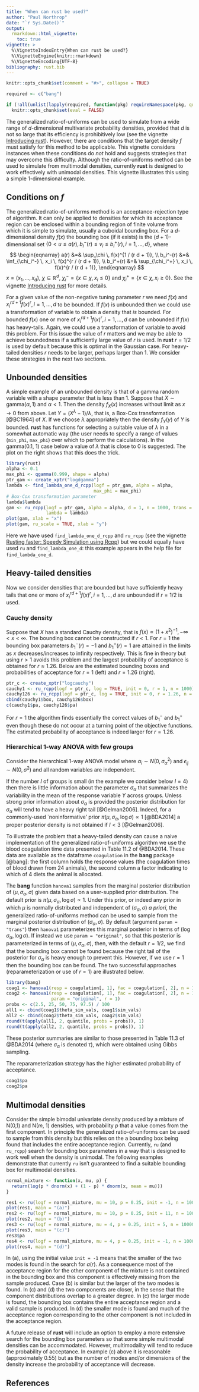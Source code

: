 ```yaml
---
title: "When can rust be used?"
author: "Paul Northrop"
date: "`r Sys.Date()`"
output:
  rmarkdown::html_vignette:
    toc: true
vignette: >
  %\VignetteIndexEntry{When can rust be used?}
  %\VignetteEngine{knitr::rmarkdown}
  %\VignetteEncoding{UTF-8}
bibliography: rust.bib
---
```


```r
knitr::opts_chunk$set(comment = "#>", collapse = TRUE)

required <- c("bang")

if (!all(unlist(lapply(required, function(pkg) requireNamespace(pkg, quietly = TRUE)))))
  knitr::opts_chunk$set(eval = FALSE)
```

The generalized ratio-of-uniforms can be used to simulate from a wide range of $d$-dimensional multivariate probability densities, provided that $d$ is not so large that its efficiency is prohibitively low (see the vignette [Introducing rust](rust-vignette.html)).  However, there are conditions that the target density $f$ must satisfy for this method to be applicable.  This vignette considers instances when these conditions do *not* hold and suggests strategies that may overcome this difficulty.  Although the ratio-of-uniforms method can be used to simulate from multimodal densities, currently **rust** is designed to work effectively with unimodal densities.  This vignette illustrates this using a simple 1-dimensional example.

## Conditions on $f$

The generalized ratio-of-uniforms method is an acceptance-rejection type of algorithm.  It can only be applied to densities for which its acceptance region can be enclosed within a bounding region of finite volume from which it is simple to simulate, usually a cuboidal bounding box.  For a $d$-dimensional density $f(x)$ the bounding box (if it exists) is the $(d+1)$-dimensional set $\{ 0 < u \leq a(r), \, b_i^-(r) \leq v_i \leq b_i^+(r), \, i = 1, \ldots, d \}$,
where
$$
\begin{eqnarray}
a(r) &=& \sup_\chi \, f(x)^{1 / (r d + 1)}, \\
b_i^-(r) &=& \inf_{\chi_i^-} \, x_i \, f(x)^{r / (r d + 1)}, \\  
b_i^+(r) &=& \sup_{\chi_i^+} \, x_i \, f(x)^{r / (r d + 1)},  
\end{eqnarray}
$$
$x =(x_1, \ldots, x_d)$, $\chi \subseteq \mathbb{R}^d$, $\chi_i^- = \{ x \in \chi, x_i \leq 0 \}$ and $\chi_i^+ = \{ x \in \chi, x_i \geq 0 \}$.  See the vignette [Introducing rust](rust-vignette.html) for more details.

For a given value of the non-negative tuning parameter $r$ we need $f(x)$ and $x_i ^ {r d + 1} f(x) ^ r, i = 1, \ldots, d$ to be bounded.  If $f(x)$ is unbounded then we could use a transformation of variable to obtain a density that *is* bounded.  For bounded $f(x)$ one or more of $x_i ^ {r d + 1} f(x) ^ r, i = 1, \ldots, d$ can be unbounded if $f(x)$ has heavy-tails.  Again, we could use a transformation of variable to avoid this problem.  For this issue the value of $r$ matters and we may be able to achieve boundedness if a sufficiently large value of $r$ is used.  In **rust** $r = 1/2$ is used by default because this is optimal in the Gaussian case.  For heavy-tailed densities $r$ needs to be larger, perhaps larger than 1. We consider these strategies in the next two sections.

## Unbounded densities

A simple example of an unbounded density is that of a gamma random variable with a shape parameter that is less than 1.  Suppose that $X \sim \mbox{gamma}(\alpha, 1)$ and $\alpha < 1$.  Then the density $f_X(x)$ increases without limit as $x \rightarrow 0$ from above.  Let $Y = (X^\lambda - 1) / \lambda$, that is, a Box-Cox transformation [@BC1964] of $X$.  If we choose $\lambda$ appropriately then the density $f_Y(y)$ of $Y$ is bounded. **rust** has functions for selecting a suitable value of $\lambda$ in a somewhat automatic way (the user needs to specify a range of values (`min_phi`, `max_phi`) over which to perform the calculations).  In the gamma(0.1, 1) case below a value of $\lambda$ that is close to 0 is suggested.  The plot on the right shows that this does the trick.

```r
library(rust)
alpha <- 0.1
max_phi <- qgamma(0.999, shape = alpha)
ptr_gam <- create_xptr("logdgamma")
lambda <- find_lambda_one_d_rcpp(logf = ptr_gam, alpha = alpha,
                                 max_phi = max_phi)
# Box-Cox transformation parameter
lambda$lambda
gam <- ru_rcpp(logf = ptr_gam, alpha = alpha, d = 1, n = 1000, trans = "BC",
               lambda = lambda)
plot(gam, xlab = "x")
plot(gam, ru_scale = TRUE, xlab = "y")
```

Here we have used `find_lambda_one_d_rcpp` and `ru_rcpp` (see the vignette [Rusting faster: Speedy Simulation using Rcpp](rust-using-rcpp-vignette.html)) but we could equally have used `ru` and `find_lambda_one_d`: this example appears in the help file for `find_lambda_one_d`.
 
## Heavy-tailed densities

Now we consider densities that are bounded but have sufficiently heavy tails that one or more of $x_i ^ {r d + 1} f(x) ^ r, i = 1, \ldots, d$ are unbounded if $r = 1/2$ is used.

### Cauchy density

Suppose that $X$ has a standard Cauchy density, that is $f(x) \propto (1 + x^2)^{-1}, -\infty < x < \infty$.  The bounding box cannot be constructed if $r < 1$.  For $r = 1$ the bounding box parameters $b_1^-(r) = -1$ and $b_1^+(r) = 1$ are attained in the limits as $x$ decreases/increases to infinity respectively.  This is fine in theory but using $r > 1$ avoids this problem and the largest probability of acceptance is obtained for $r \approx 1.26$. Below are the estimated bounding boxes and probabilities of acceptance for $r = 1$ (left) and $r = 1.26$ (right).  

```r
ptr_c <- create_xptr("logcauchy")
cauchy1 <- ru_rcpp(logf = ptr_c, log = TRUE, init = 0, r = 1, n = 1000)
cauchy126 <- ru_rcpp(logf = ptr_c, log = TRUE, init = 0, r = 1.26, n = 1000)
cbind(cauchy1$box, cauchy126$box)
c(cauchy1$pa, cauchy126$pa)
```

For $r = 1$ the algorithm finds essentially the correct values of $b_1^-$ and $b_1^+$ even though these do not occur at a turning point of the objective functions.  The estimated probability of acceptance is indeed larger for $r = 1.26$.

### Hierarchical 1-way ANOVA with few groups

Consider the hierarchical 1-way ANOVA model
\begin{equation*}
Y_{ij} = \mu + \alpha_i + \epsilon_{ij}, \quad\mbox{for} \,\, i = 1, \ldots, I, \, 
j = 1, \ldots, n_i,  \label{eqn:1way}
\end{equation*}
where  $\alpha_i \sim N(0, \sigma_\alpha^2)$ and $\epsilon_{ij} \sim N(0, \sigma^2)$
and all random variables are independent.

If the number $I$ of groups is small (in the example we consider below $I = 4$) then there is little information about the parameter $\sigma_\alpha$ that summarizes the variability in the mean of the response variable $Y$ across groups.  Unless strong prior information about $\sigma_\alpha$ is provided the posterior distribution for $\sigma_\alpha$ will tend to have a heavy right tail [@Gelman2006].  Indeed, for a commonly-used `noninformative' prior $\pi(\mu, \sigma_\alpha, \log\sigma) \propto 1$ [@BDA2014] a proper posterior density is not obtained if $I < 3$ [@Gelman2006].

To illustrate the problem that a heavy-tailed density can cause a naive implementation of the generalized ratio-of-uniforms algorithm we use the blood coagulation time data presented in Table 11.2 of @BDA2014.  These data are available as the dataframe `coagulation` in the **bang** package [@bang]: the first column holds the response values (the coagulation times of blood drawn from 24 animals), the second column a factor indicating to which of 4 diets the animal is allocated.  

The **bang** function `hanova1` samples from the marginal posterior distribution of $(\mu, \sigma_\alpha, \sigma)$ given data based on a user-supplied prior distribution.  The default prior is $\pi(\mu, \sigma_\alpha, \log\sigma) \propto 1$.  Under this prior, or indeed any prior in which $\mu$ is normally distributed and independent of $(\sigma_\alpha, \sigma)$ *a priori*, the generalized ratio-of-uniforms method can be used to sample from the marginal posterior distribution of $(\sigma_\alpha, \sigma)$.  By default (argument `param = "trans"`) then `hanova1` parameterizes this marginal posterior in terms of $(\log \sigma_\alpha, \log \sigma)$.  If instead we use `param = "original"`, so that this posterior is parameterized in terms of $(\mu, \sigma_\alpha, \sigma)$, then, with the default $r = 1/2$, we find that the bounding box cannot be found because the right tail of the posterior for $\sigma_\alpha$ is heavy enough to prevent this.  However, if we use $r = 1$ then the bounding box can be found.  The two successful approaches (reparameterization or use of $r=1$) are illustrated below.

```r
library(bang)
coag1 <- hanova1(resp = coagulation[, 1], fac = coagulation[, 2], n = 10000)
coag2 <- hanova1(resp = coagulation[, 1], fac = coagulation[, 2], n = 10000,
                 param = "original", r = 1)
probs <- c(2.5, 25, 50, 75, 97.5) / 100
all1 <- cbind(coag1$theta_sim_vals, coag1$sim_vals)
all2 <- cbind(coag2$theta_sim_vals, coag2$sim_vals)
round(t(apply(all1, 2, quantile, probs = probs)), 1)
round(t(apply(all2, 2, quantile, probs = probs)), 1)
```

These posterior summaries are similar to those presented in Table 11.3 of @BDA2014 (where $\sigma_\alpha$ is denoted $\tau$), which were obtained using Gibbs sampling. 

The reparameterization strategy has the higher estimated probability of acceptance.

```r
coag1$pa
coag2$pa
```

## Multimodal densities

Consider the simple bimodal univariate density produced by a mixture of N(0,1) and N($m$, 1) densities, with probability $p$ that a value comes from the first component.  In principle the generalized ratio-of-uniforms can be used to sample from this density but this relies on the a bounding box being found that includes the entire acceptance region.  Currently, `ru` (and `ru_rcpp`) search for bounding box parameters in a way that is designed to work well when the density is unimodal.  The following examples demonstrate that currently `ru` isn't guaranteed to find a suitable bounding box for multimodal densities.

```r
normal_mixture <- function(x, mu, p) {
  return(log(p * dnorm(x) + (1 - p) * dnorm(x, mean = mu)))
}

res1 <- ru(logf = normal_mixture, mu = 10, p = 0.25, init = -1, n = 10000)
plot(res1, main = "(a)")
res2 <- ru(logf = normal_mixture, mu = 10, p = 0.25, init = 11, n = 10000)
plot(res2, main = "(b)")
res3 <- ru(logf = normal_mixture, mu = 4, p = 0.25, init = 5, n = 10000)
plot(res3, main = "(c)")
res3$pa
res4 <- ru(logf = normal_mixture, mu = 4, p = 0.25, init = -1, n = 10000)
plot(res4, main = "(d)")
```

In (a), using the initial value `init = -1` means that the smaller of the two modes is found in the search for $a(r)$.  As a consequence most of the acceptance region for the other component of the mixture is not contained in the bounding box and this component is effectively missing from the sample produced. Case (b) is similar but the larger of the two modes is found.  In (c) and (d) the two components are closer, in the sense that the component distributions overlap to a greater degree.  In (c) the larger mode is found, the bounding box contains the entire acceptance region and a valid sample is produced.  In (d) the smaller mode is found and much of the acceptance region corresponding to the other component is not included in the acceptance region.

A future release of **rust** will include an option to employ a more extensive search for the bounding box parameters so that some simple multimodal densities can be accommodated.  However, multimodality will tend to reduce the probability of acceptance.  In example (c) above it is reasonable (approximately 0.55) but as the number of modes and/or dimensions of the density increase the probability of acceptance will decrease.

## References

<script type="text/x-mathjax-config">
   MathJax.Hub.Config({  "HTML-CSS": { minScaleAdjust: 125, availableFonts: [] }  });
</script>
